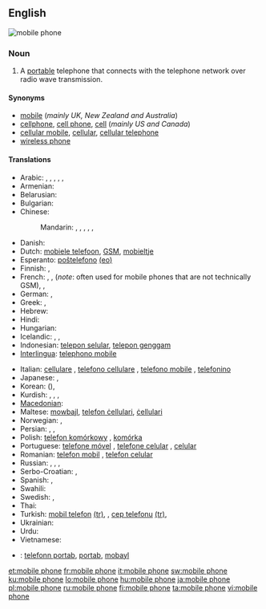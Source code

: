 ==English==
[[Image:Several mobile phones.png|thumb|mobile phone]]
{{wikipedia}}

===Noun===
{{en-noun|sg=[[mobile]] [[phone]]}}

# A [[portable]] telephone that connects with the telephone network over radio wave transmission.

====Synonyms====
* [[mobile]] (''mainly UK, New Zealand and Australia'')
* [[cellphone]], [[cell phone]], [[cell]] (''mainly US and Canada'')
* [[cellular mobile]], [[cellular]], [[cellular telephone]]
* [[wireless phone]]

====Translations====
{{trans-top|A portable telephone}}
* Arabic: {{t|ar|جوال|m|tr=jawaal}},  {{t|ar|هاتف محمول|m|tr=haatif maHmuul}},  {{t|ar|هاتف خلوي|m|tr=haatif khalawiy}},  {{t|ar|هاتف متحرك|m|tr=haatif mutaHárrak}}, {{t|ar|هاتف النقال|m|tr=haatif al-naqqaal}},  {{t|ar|موبيل|m|tr=mubiil|sc=Arab}}
* Armenian: {{t-|hy|բջջային հեռախոս|tr=bǰǰayin heṙaxos}}
* Belarusian: {{t|be|мабільны тэлефон|m|tr=mabíl'ny telefón|sc=Cyrl}}
* Bulgarian: {{t-|bg|мобилен телефон|m|tr=mobílen telefón|sc=Cyrl}}
* Chinese:
*: Mandarin: {{t|cmn|移動電話|sc=Hani}},  {{t|cmn|移动电话|tr=yídòng diànhuà|sc=Hani}},  {{t|cmn|手提電話|sc=Hani}},  {{t|cmn|手提电话|tr=shǒutí diànhuà|sc=Hani}},  {{t-|cmn|手機|sc=Hani}},  {{t-|cmn|手机|tr=shǒujī|sc=Hani}}
* Danish: {{t-|da|mobiltelefon|c}}
* Dutch: [[mobiele telefoon]], [[GSM]], [[mobieltje]] {{a|colloquial|diminutive}}
* Esperanto: [[posxtelefono|poŝtelefono]] [[:eo:posxtelefono|(eo)]]
* Finnish: {{t+|fi|matkapuhelin}}, {{t+|fi|kännykkä}}
* French: {{t|fr|téléphone mobile|m}}, {{t|fr|téléphone cellulaire|m}}, {{t|fr|GSM|m}} (''note'': often used for mobile phones that are not technically GSM),  {{qualifier|Canada}} {{t|fr|cellulaire|m}},  {{t|fr|mobile|m}} {{qualifier|colloquial}}
* German: {{t+|de|Mobiltelefon}}, {{t+|de|Handy}}
* Greek: {{t-|el|κινητό τηλέφωνο|tr=kinétó téléfono}}, {{t+|el|κινητό|tr=kinétó}} {{qualifier|colloquial}}
* Hebrew: {{t|he|פלפון}}
* Hindi: {{t|hi|मोबाइल फोन|tr=mōbā'il phōn|sc=Deva}}
* Hungarian: {{t+|hu|mobiltelefon}}
* Icelandic: {{t+|is|farsími|m}}, {{t+|is|gemsi|m}}, {{t-|is|GSM-sími|m}}
* Indonesian: [[telepon selular]], [[telepon genggam]]
* [[Interlingua]]: [[telephono mobile]]
{{trans-mid}}
* Italian: [[cellulare]] {{m}}, [[telefono cellulare]] {{m}}, [[telefono mobile]] {{m}}, [[telefonino]] {{m}}
* Japanese: {{t+|ja|携帯電話|tr=けいたいでんわ, keitai-denwa}},  {{t-|ja|携帯|tr=けいたい, keitai}} {{qualifier|colloquial}}
* Korean: {{t|ko|휴대 전화|tr=hyudae jeonhwa|sc=Kore}} ({{t|ko|携帶電話|sc=Kore}}), {{t|ko|휴대|tr=hyudae|sc=Kore}} {{qualifier|colloquial}}
* Kurdish: {{t+|ku|telefona destan|f}}, {{t+|ku|telefona berîkê|f}}, {{t+|ku|telefona bêtêl|f}}, {{t+|ku|telefona mobîl|f}}
* [[Macedonian]]: {{t-|mk|мобилен телефон|m|tr=móbilen telefón}}
* Maltese: [[mowbajl]], [[telefon ċellulari]], [[ċellulari]]
* Norwegian: {{t+|no|mobiltelefon|m}}, {{t-|no|mobil|m}}
* Persian: {{t|fa|تلفن همراه|tr=telefon-e hamrâh|sc=fa-Arab}},  {{t|fa|تلفن موبایل|tr=telefon-e mobâyl|sc=fa-Arab}},  {{t|fa|موبایل|tr=mobâyl|sc=fa-Arab}}
* Polish: [[telefon komórkowy]] {{m}}, [[komórka]] {{f}} {{a|colloquial}}
* Portuguese: [[telefone móvel]] {{m}}, [[telefone celular]] {{m}}, [[celular]] {{m}}
* Romanian: [[telefon mobil]] {{n}}, [[telefon celular]] {{n}}
* Russian: {{t+|ru|мобильный телефон|m|tr=mobíl'nyj telefón}}, {{t+|ru|сотовый телефон|m|tr=sótovyj telefón}},  {{t|ru|мобильник|m|tr=mobíl'nik|sc=Cyrl}} {{qualifier|colloquial}}, {{t|ru|сотка|f|tr=sótka}} {{qualifier|colloquial}}
* Serbo-Croatian: {{t|sh|мобилни телефон|m|sc=Cyrl}},  {{t|sh|mobilni telefon|m}}
* Spanish: {{t-|es|teléfono móvil}}, {{t+|es|móvil|m}}
* Swahili: {{t+|sw|rununu|xs=Swahili}}
* Swedish: {{t+|sv|mobiltelefon}}, {{t+|sv|mobil}}
* Thai: {{t|th|โทรศัพท์มือถือ|tr=tohrásàp meu tĕu|sc=Thai}}
* Turkish: [[mobil telefon]] [[:tr:mobil telefon|(tr)]], {{n}}, [[cep telefonu]] [[:tr:cep telefonu|(tr)]], {{n}}
* Ukrainian: {{t|uk|мобільний телефон|m|tr=mobíl'nyj telefón|sc=Cyrl}}
* Urdu: {{t|ur|محمول|sc=ur-Arab}}
* Vietnamese: {{t|vi|điện thoại di động}}
{{trans-bottom}}

{{checktrans-top}}
<!--added {{ttbc}}s here.-->
<!-- Check the name of the language: Kriol, Creole or what -->
* {{ttbc|Kriol}}: [[telefonn portab]],  [[portab]],  [[mobayl]]
{{trans-bottom}}

[[et:mobile phone]]
[[fr:mobile phone]]
[[it:mobile phone]]
[[sw:mobile phone]]
[[ku:mobile phone]]
[[lo:mobile phone]]
[[hu:mobile phone]]
[[ja:mobile phone]]
[[pl:mobile phone]]
[[ru:mobile phone]]
[[fi:mobile phone]]
[[ta:mobile phone]]
[[vi:mobile phone]]